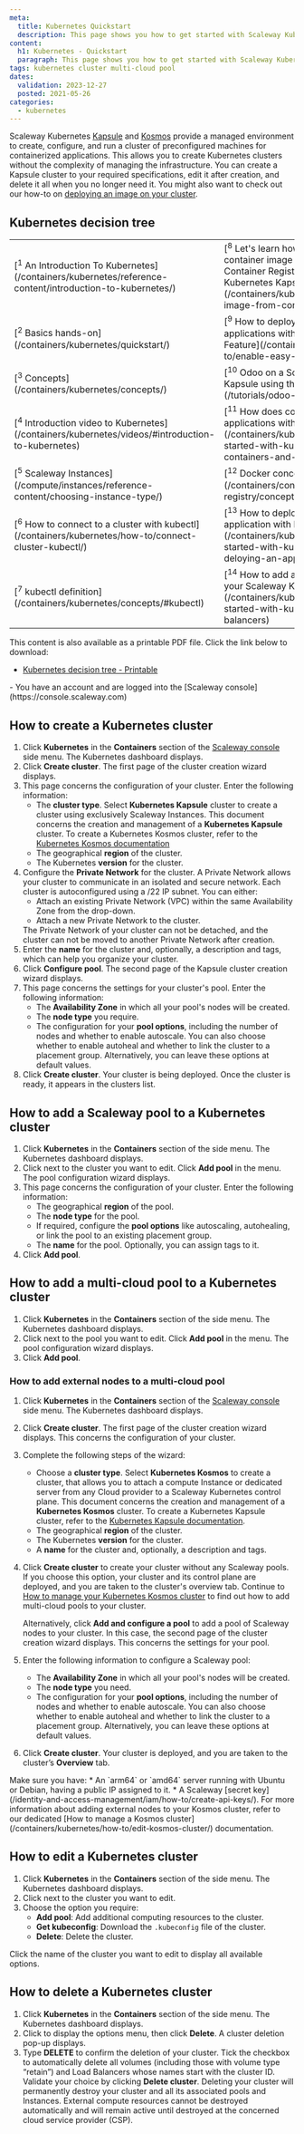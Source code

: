 ```yaml
---
meta:
  title: Kubernetes Quickstart
  description: This page shows you how to get started with Scaleway Kubernetes Kapsule and Kosmos.
content:
  h1: Kubernetes - Quickstart
  paragraph: This page shows you how to get started with Scaleway Kubernetes.
tags: kubernetes cluster multi-cloud pool
dates:
  validation: 2023-12-27
  posted: 2021-05-26
categories:
  - kubernetes
---
```


Scaleway Kubernetes [Kapsule](/containers/kubernetes/concepts/#kubernetes-kapsule) and [Kosmos](/containers/kubernetes/concepts/#kubernetes-kosmos) provide a managed environment to create, configure, and run a cluster of preconfigured machines for containerized applications. This allows you to create Kubernetes clusters without the complexity of managing the infrastructure. You can create a Kapsule cluster to your required specifications, edit it after creation, and delete it all when you no longer need it. You might also want to check out our how-to on [deploying an image on your cluster](/containers/kubernetes/how-to/deploy-image-from-container-registry).

## Kubernetes decision tree

<Lightbox src="DecisionTreeKubernetes-DocumentationWebsite.webp" alt="" size="large" />

<font size="2">
<table>
    <tr>
        <td>[<sup>1</sup> An Introduction To Kubernetes](/containers/kubernetes/reference-content/introduction-to-kubernetes/)</td>
        <td>[<sup>8</sup> Let's learn how to create and push a container image to the Scaleway Container Registry and how to use it on Kubernetes Kapsule](/containers/kubernetes/how-to/deploy-image-from-container-registry/)</td>
    </tr>
    <tr>
        <td>[<sup>2</sup> Basics hands-on](/containers/kubernetes/quickstart/)</td>
        <td>[<sup>9</sup> How to deploy containerized applications with the Easy Deploy Feature](/containers/kubernetes/how-to/enable-easy-deploy/)</td>
    </tr>
    <tr>
        <td>[<sup>3</sup> Concepts](/containers/kubernetes/concepts/)</td>
        <td>[<sup>10</sup> Odoo on a Scaleway Kubernetes Kapsule using the Easy Deploy Feature](/tutorials/odoo-easy-deploy/)</td>
    </tr>
    <tr>
        <td>[<sup>4</sup> Introduction video to Kubernetes](/containers/kubernetes/videos/#introduction-to-kubernetes)</td>
        <td>[<sup>11</sup> How does containerizing two simple applications with Docker sound](/containers/kubernetes/videos/#getting-started-with-kubernetes:-part-1-containers-and-docker)</td>
    </tr>
    <tr>
        <td>[<sup>5</sup> Scaleway Instances](/compute/instances/reference-content/choosing-instance-type/)</td>
        <td>[<sup>12</sup> Docker concepts](/containers/container-registry/concepts/#docker)</td>
    </tr>
    <tr>
        <td>[<sup>6</sup> How to connect to a cluster with kubectl](/containers/kubernetes/how-to/connect-cluster-kubectl/)</td>
        <td>[<sup>13</sup> How to deploy a containerized application with Kubernetes Kapsule](/containers/kubernetes/videos/#getting-started-with-kubernetes:-part-2-deloying-an-app-with-kapsule)</td>
    </tr>
    <tr>
        <td>[<sup>7</sup> kubectl definition](/containers/kubernetes/concepts/#kubectl)</td>
        <td>[<sup>14</sup> How to add a load balancer service to your Scaleway Kubernetes Kapsule](/containers/kubernetes/videos/#getting-started-with-kubernetes:-part-3-load-balancers)</td>
    </tr>
</table>
</font>

<Message type="tip">
  This content is also available as a printable PDF file. Click the link below to download:

  - [Kubernetes decision tree - Printable](decision-tree-kubernetes.pdf)
</Message>

<Macro id="requirements" >

<Message type="requirement">
  - You have an account and are logged into the [Scaleway console](https://console.scaleway.com)
</Message>

## How to create a Kubernetes cluster

1. Click **Kubernetes** in the **Containers** section of the [Scaleway console](https://console.scaleway.com/) side menu. The Kubernetes dashboard displays.
2. Click **Create cluster**. The first page of the cluster creation wizard displays.
3. This page concerns the configuration of your cluster. Enter the following information:
    * The **cluster type**. Select **Kubernetes Kapsule** cluster to create a cluster using exclusively Scaleway Instances.
      <Message type="note">
        This document concerns the creation and management of a **Kubernetes Kapsule** cluster. To create a Kubernetes Kosmos cluster, refer to the [Kubernetes Kosmos documentation](/containers/kubernetes/how-to/create-kosmos-cluster/)
      </Message>
    * The geographical **region** of the cluster.
    * The Kubernetes **version** for the cluster.
4. Configure the **Private Network** for the cluster. A Private Network allows your cluster to communicate in an isolated and secure network. Each cluster is autoconfigured using a /22 IP subnet.
   You can either:
    * Attach an existing Private Network (VPC) within the same Availability Zone from the drop-down.
    * Attach a new Private Network to the cluster.
    <Message type="important">
      The Private Network of your cluster can not be detached, and the cluster can not be moved to another Private Network after creation.
    </Message>
5. Enter the **name** for the cluster and, optionally, a description and tags, which can help you organize your cluster.
6. Click **Configure pool**. The second page of the Kapsule cluster creation wizard displays.
7. This page concerns the settings for your cluster's pool. Enter the following information:
    * The **Availability Zone** in which all your pool's nodes will be created.
    * The **node type** you require.
    * The configuration for your **pool options**, including the number of nodes and whether to enable autoscale. You can also choose whether to enable autoheal and whether to link the cluster to a placement group. Alternatively, you can leave these options at default values.
8. Click **Create cluster**. Your cluster is being deployed. Once the cluster is ready, it appears in the clusters list.

## How to add a Scaleway pool to a Kubernetes cluster

1. Click **Kubernetes** in the **Containers** section of the side menu. The Kubernetes dashboard displays.
2. Click <Icon name="more" /> next to the cluster you want to edit. Click **Add pool** in the menu. The pool configuration wizard displays.
3. This page concerns the configuration of your cluster. Enter the following information:
    - The geographical **region** of the pool.
    - The **node type** for the pool.
    - If required, configure the **pool options** like autoscaling, autohealing, or link the pool to an existing placement group.
    - The **name** for the pool. Optionally, you can assign tags to it.
4. Click **Add pool**.

## How to add a multi-cloud pool to a Kubernetes cluster

1. Click **Kubernetes** in the **Containers** section of the side menu. The Kubernetes dashboard displays.
2. Click <Icon name="more" /> next to the pool you want to edit. Click **Add pool** in the menu. The pool configuration wizard displays.
3. Click **Add pool**.

### How to add external nodes to a multi-cloud pool

1. Click **Kubernetes** in the **Containers** section of the [Scaleway console](https://console.scaleway.com) side menu. The Kubernetes dashboard displays.
2. Click **Create cluster**. The first page of the cluster creation wizard displays. This concerns the configuration of your cluster.
3. Complete the following steps of the wizard:
    * Choose a **cluster type**. Select **Kubernetes Kosmos** to create a cluster, that allows you to attach a compute Instance or dedicated server from any Cloud provider to a Scaleway Kubernetes control plane.
      <Message type="note">
        This document concerns the creation and management of a **Kubernetes Kosmos** cluster. To create a Kubernetes Kapsule cluster, refer to the [Kubernetes Kapsule documentation](/containers/kubernetes/how-to/create-cluster/).
      </Message>
    * The geographical **region** of the cluster.
    * The Kubernetes **version** for the cluster.
    * A **name** for the cluster and, optionally, a description and tags.
4. Click **Create cluster** to create your cluster without any Scaleway pools.
   If you choose this option, your cluster and its control plane are deployed, and you are taken to the cluster's overview tab. Continue to [How to manage your Kubernetes Kosmos cluster](/containers/kubernetes/how-to/edit-kosmos-cluster) to find out how to add multi-cloud pools to your cluster.

   Alternatively, click **Add and configure a pool** to add a pool of Scaleway nodes to your cluster.  In this case, the second page of the cluster creation wizard displays. This concerns the settings for your pool.
5. Enter the following information to configure a Scaleway pool:
    * The **Availability Zone** in which all your pool's nodes will be created.
    * The **node type** you need.
    * The configuration for your **pool options**, including the number of nodes and whether to enable autoscale. You can also choose whether to enable autoheal and whether to link the cluster to a placement group. Alternatively, you can leave these options at default values.
6. Click **Create cluster**. Your cluster is deployed, and you are taken to the cluster’s **Overview** tab.
  <Message type="important">
    Make sure you have:
    * An `arm64` or `amd64` server running with Ubuntu or Debian, having a public IP assigned to it.
    * A Scaleway [secret key](/identity-and-access-management/iam/how-to/create-api-keys/).
  </Message>
  <Message type="tip">
    For more information about adding external nodes to your Kosmos cluster, refer to our dedicated [How to manage a Kosmos cluster](/containers/kubernetes/how-to/edit-kosmos-cluster/) documentation.
  </Message>

## How to edit a Kubernetes cluster

1. Click **Kubernetes** in the **Containers** section of the side menu. The Kubernetes dashboard displays.
2. Click <Icon name="more" /> next to the cluster you want to edit.
3. Choose the option you require:
    * **Add pool**: Add additional computing resources to the cluster.
    * **Get kubeconfig**: Download the `.kubeconfig` file of the cluster.
    * **Delete**: Delete the cluster.

<Message type="tip">
  Click the name of the cluster you want to edit to display all available options.
</Message>

## How to delete a Kubernetes cluster

1. Click **Kubernetes** in the **Containers** section of the side menu. The Kubernetes dashboard displays.
2. Click <Icon name="more" /> to display the options menu, then click **Delete**. A cluster deletion pop-up displays.
3. Type **DELETE** to confirm the deletion of your cluster. Tick the checkbox to automatically delete all volumes (including those with volume type “retain”) and Load Balancers whose names start with the cluster ID. Validate your choice by clicking **Delete cluster**.
    <Message type="important">
      Deleting your cluster will permanently destroy your cluster and all its associated pools and Instances. External compute resources cannot be destroyed automatically and will remain active until destroyed at the concerned cloud service provider (CSP).
    </Message>
